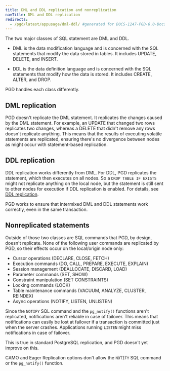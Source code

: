 ```yaml
---
title: DML and DDL replication and nonreplication
navTitle: DML and DDL replication
redirects:
  - /pgd/latest/appusage/dml-ddl/ #generated for DOCS-1247-PGD-6.0-Docs
---
```


The two major classes of SQL statement are DML and DDL. 

* DML is the data modification language and is concerned with the SQL statements that modify the data stored in tables. It includes UPDATE, DELETE, and INSERT. 

* DDL is the data definition language and is concerned with the SQL statements that modify how the data is stored. It includes CREATE, ALTER, and DROP.

PGD handles each class differently.

## DML replication

PGD doesn't replicate the DML statement. It replicates the changes caused by the
DML statement. For example, an UPDATE that changed two rows replicates two
changes, whereas a DELETE that didn't remove any rows doesn't replicate
anything. This means that the results of executing volatile statements are
replicated, ensuring there's no divergence between nodes as might occur with
statement-based replication.

## DDL replication

DDL replication works differently from DML. For DDL, PGD replicates the statement,
which then executes on all nodes. So a `DROP TABLE IF EXISTS` might not
replicate anything on the local node, but the statement is still sent to other
nodes for execution if DDL replication is enabled. For details, see
[DDL replication](../ddl).

PGD works to ensure that intermixed DML and DDL statements work correctly, even
in the same transaction.

## Nonreplicated statements

Outside of those two classes are SQL commands that PGD, by design, doesn't
replicate. None of the following user commands are replicated by PGD, so their
effects occur on the local/origin node only:

-   Cursor operations (DECLARE, CLOSE, FETCH)
-   Execution commands (DO, CALL, PREPARE, EXECUTE, EXPLAIN)
-   Session management (DEALLOCATE, DISCARD, LOAD)
-   Parameter commands (SET, SHOW)
-   Constraint manipulation (SET CONSTRAINTS)
-   Locking commands (LOCK)
-   Table maintenance commands (VACUUM, ANALYZE, CLUSTER, REINDEX)
-   Async operations (NOTIFY, LISTEN, UNLISTEN)

Since the `NOTIFY` SQL command and the `pg_notify()` functions aren't
replicated, notifications aren't reliable in case of failover. This means that
notifications can easily be lost at failover if a transaction is committed just
when the server crashes. Applications running `LISTEN` might miss notifications
in case of failover.

This is true in standard PostgreSQL replication, and PGD doesn't yet improve on
this. 

CAMO and Eager Replication options don't allow the `NOTIFY` SQL command or the
`pg_notify()` function.
